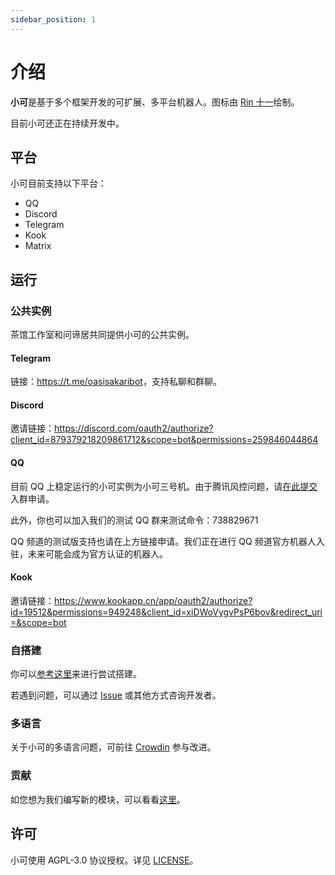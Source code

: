 ```yaml
---
sidebar_position: 1
---
```


# 介绍

**小可**是基于多个框架开发的可扩展、多平台机器人。图标由 [Rin 十一](https://mihuashi.com/profiles/75826?role=painter)绘制。

目前小可还正在持续开发中。

## 平台

小可目前支持以下平台：

-   QQ
-   Discord
-   Telegram
-   Kook
-   Matrix

## 运行

### 公共实例

茶馆工作室和问谛居共同提供小可的公共实例。

#### Telegram

链接：<https://t.me/oasisakaribot>，支持私聊和群聊。

#### Discord

邀请链接：<https://discord.com/oauth2/authorize?client_id=879379218209861712&scope=bot&permissions=259846044864>

#### QQ

目前 QQ 上稳定运行的小可实例为小可三号机。由于腾讯风控问题，请[在此提交](https://github.com/Teahouse-Studios/bot/issues/new?assignees=OasisAkari&labels=New&template=add_new_group.yaml&title=%5BNEW%5D%3A+)入群申请。

此外，你也可以加入我们的测试 QQ 群来测试命令：738829671

QQ 频道的测试版支持也请在上方链接申请。我们正在进行 QQ 频道官方机器人入驻，未来可能会成为官方认证的机器人。

#### Kook

邀请链接：<https://www.kookapp.cn/app/oauth2/authorize?id=19512&permissions=949248&client_id=xiDWoVygvPsP6bov&redirect_uri=&scope=bot>

### 自搭建

你可以[参考这里](/docs/dev/deploy/intro)来进行尝试搭建。

若遇到问题，可以通过 [Issue](https://github.com/Teahouse-Studios/bot/issues/new) 或其他方式咨询开发者。

### 多语言

关于小可的多语言问题，可前往 [Crowdin](https://crowdin.com/project/akari-bot) 参与改进。

### 贡献

如您想为我们编写新的模块，可以看看[这里](/docs/dev/new_module)。

## 许可

小可使用 AGPL-3.0 协议授权。详见 [LICENSE](https://github.com/Teahouse-Studios/akari-bot/blob/master/LICENSE)。
